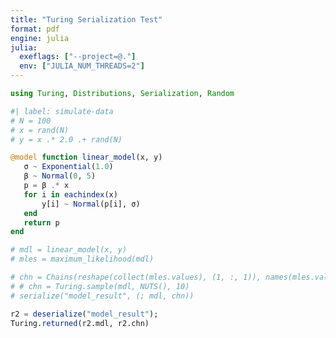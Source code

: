 ```yaml
---
title: "Turing Serialization Test"
format: pdf
engine: julia
julia:
  exeflags: ["--project=@."]
  env: ["JULIA_NUM_THREADS=2"]
---
```


```julia

using Turing, Distributions, Serialization, Random

```

 ```julia

#| label: simulate-data
# N = 100
# x = rand(N)
# y = x .* 2.0 .+ rand(N)

@model function linear_model(x, y)
    σ ~ Exponential(1.0)
    β ~ Normal(0, 5)
    p = β .* x
    for i in eachindex(x)
        y[i] ~ Normal(p[i], σ)
    end
    return p
end

# mdl = linear_model(x, y)
# mles = maximum_likelihood(mdl)

# chn = Chains(reshape(collect(mles.values), (1, :, 1)), names(mles.values)[1])
# # chn = Turing.sample(mdl, NUTS(), 10)
# serialize("model_result", (; mdl, chn))

```




```julia

r2 = deserialize("model_result");
Turing.returned(r2.mdl, r2.chn)

```
